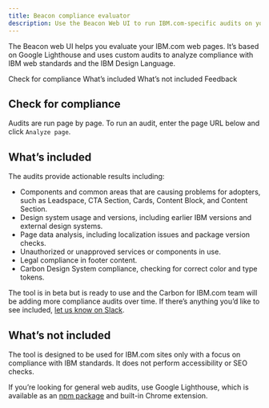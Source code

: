 ```yaml
---
title: Beacon compliance evaluator
description: Use the Beacon Web UI to run IBM.com-specific audits on your pages.
---
```



<PageDescription>

The Beacon web UI helps you evaluate your IBM.com web pages. It’s based on Google Lighthouse and uses custom audits to analyze compliance with IBM web standards and the IBM Design Language.

</PageDescription>

<AnchorLinks>
  <AnchorLink>Check for compliance</AnchorLink>
  <AnchorLink>What’s included</AnchorLink>
  <AnchorLink>What’s not included</AnchorLink>
  <AnchorLink>Feedback</AnchorLink>
</AnchorLinks>

## Check for compliance

Audits are run page by page. To run an audit, enter the page URL below and click `Analyze page`.

<BeaconWebUI url="https://www.ibm.com" />

## What’s included

The audits provide actionable results including:

- Components and common areas that are causing problems for adopters, such as Leadspace, CTA Section, Cards, Content Block, and Content Section.
- Design system usage and versions, including earlier IBM versions and external design systems.
- Page data analysis, including localization issues and package version checks.
- Unauthorized or unapproved services or components in use.
- Legal compliance in footer content.
- Carbon Design System compliance, checking for correct color and type tokens.

The tool is in beta but is ready to use and the Carbon for IBM.com team will be adding more compliance audits over time. If there’s anything you’d like to see included, [let us know on Slack](https://cognitive-app.slack.com/archives/C2PLX8GQ6).

## What’s not included

The tool is designed to be used for IBM.com sites only with a focus on compliance with IBM standards. It does not perform accessibility or SEO checks.

If you’re looking for general web audits, use Google Lighthouse, which is available as an [npm package](https://www.npmjs.com/package/lighthouse) and built-in Chrome extension.

<ComponentFooter name="Beacon" type="ui" />
